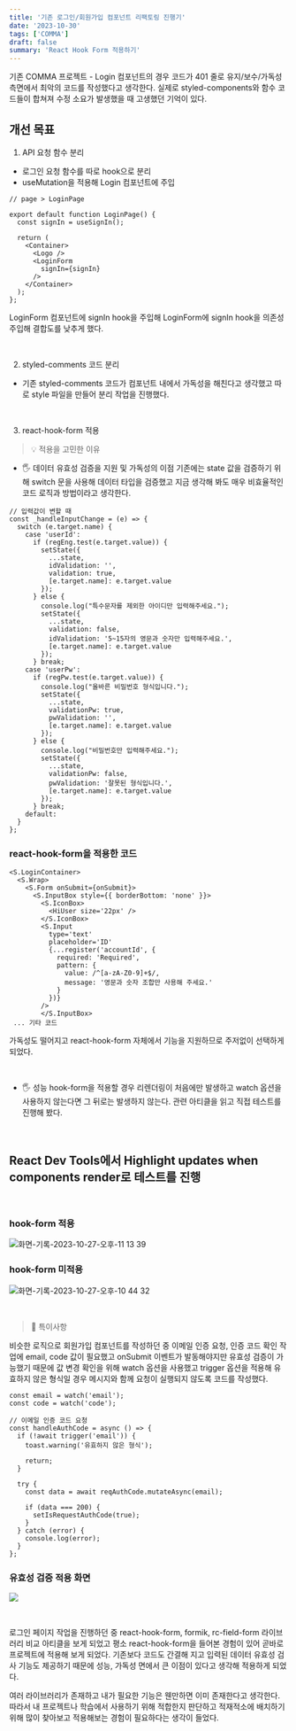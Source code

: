 ```yaml
---
title: '기존 로그인/회원가입 컴포넌트 리팩토링 진행기'
date: '2023-10-30'
tags: ['COMMA']
draft: false
summary: 'React Hook Form 적용하기'
---
```


기존 COMMA 프로젝트 - Login 컴포넌트의 경우 코드가 401 줄로 유지/보수/가독성 측면에서 최악의 코드를 작성했다고 생각한다. 실제로 styled-components와 함수 코드들이 합쳐져 수정 소요가 발생했을 때 고생했던 기억이 있다.

## 개선 목표
1. API 요청 함수 분리
- 로그인 요청 함수를 따로 hook으로 분리
- useMutation을 적용해 Login 컴포넌트에 주입

```
// page > LoginPage

export default function LoginPage() {
  const signIn = useSignIn();

  return (
    <Container>
      <Logo />
      <LoginForm
        signIn={signIn}
      />
    </Container>
  );
};
```
LoginForm 컴포넌트에 signIn hook을 주입해 LoginForm에 signIn hook을 의존성 주입해 결합도를 낮추게 했다.

<br/>

2. styled-comments 코드 분리
- 기존 styled-comments 코드가 컴포넌트 내에서 가독성을 해친다고 생각했고 따로 style 파일을 만들어 분리 작업을 진행했다.

<br/>

3. react-hook-form 적용
> 💡 적용을 고민한 이유
- 🖐️ 데이터 유효성 검증을 지원 및 가독성의 이점
기존에는 state 값을 검증하기 위해 switch 문을 사용해 데이터 타입을 검증했고 지금 생각해 봐도 매우 비효율적인 코드 로직과 방법이라고 생각한다.

```
// 입력값이 변할 때
const _handleInputChange = (e) => {
  switch (e.target.name) {
    case 'userId':
      if (regEng.test(e.target.value)) {
        setState({
          ...state,
          idValidation: '',
          validation: true,
          [e.target.name]: e.target.value
        });
      } else {
        console.log("특수문자를 제외한 아이디만 입력해주세요.");
        setState({
          ...state,
          validation: false,
          idValidation: '5~15자의 영문과 숫자만 입력해주세요.',
          [e.target.name]: e.target.value
        });
      } break;
    case 'userPw':
      if (regPw.test(e.target.value)) {
        console.log("올바른 비밀번호 형식입니다.");
        setState({
          ...state,
          validationPw: true,
          pwValidation: '',
          [e.target.name]: e.target.value
        });
      } else {
        console.log("비밀번호만 입력해주세요.");
        setState({
          ...state,
          validationPw: false,
          pwValidation: '잘못된 형식입니다.',
          [e.target.name]: e.target.value
        });
      } break;
    default:
  }
};
```

### react-hook-form을 적용한 코드

```
<S.LoginContainer>
  <S.Wrap>
    <S.Form onSubmit={onSubmit}>
      <S.InputBox style={{ borderBottom: 'none' }}>
        <S.IconBox>
          <HiUser size='22px' />
        </S.IconBox>
        <S.Input
          type='text'
          placeholder='ID'
          {...register('accountId', {
            required: 'Required',
            pattern: {
              value: /^[a-zA-Z0-9]+$/,
              message: '영문과 숫자 조합만 사용해 주세요.'
            }
          })}
        />
        </S.InputBox>
 ... 기타 코드
```

가독성도 떨어지고 react-hook-form 자체에서 기능을 지원하므로 주저없이 선택하게 되었다.

<br/>

- 🖐️ 성능
hook-form을 적용할 경우 리렌더링이 처음에만 발생하고 watch 옵션을 사용하지 않는다면 그 뒤로는 발생하지 않는다. 관련 아티클을 읽고 직접 테스트를 진행해 봤다.


<br/>

## React Dev Tools에서 Highlight updates when components render로 테스트를 진행

<br/>

### hook-form 적용

![화면-기록-2023-10-27-오후-11 13 39](https://github.com/mintmin0320/COMMA_REFACTORING/assets/114549939/52ee48df-0c56-45b3-9265-cdd8804f46a8)

### hook-form 미적용
 
![화면-기록-2023-10-27-오후-10 44 32](https://github.com/mintmin0320/COMMA_REFACTORING/assets/114549939/d1299888-31cf-4ab4-bc6b-1b86706e6149)


<br/>

> 📌 특이사항

비슷한 로직으로 회원가입 컴포넌트를 작성하던 중 이메일 인증 요청, 인증 코드 확인 작업에 email, code 값이 필요했고 onSubmit 이벤트가 발동해야지만 유효성 검증이 가능했기 때문에 값 변경 확인을 위해 watch 옵션을 사용했고 trigger 옵션을 적용해 유효하지 않은 형식일 경우 메시지와 함께 요청이 실행되지 않도록 코드를 작성했다.

```
const email = watch('email');
const code = watch('code');

// 이메일 인증 코드 요청
const handleAuthCode = async () => {
  if (!await trigger('email')) {
    toast.warning('유효하지 않은 형식');

    return;
  }

  try {
    const data = await reqAuthCode.mutateAsync(email);

    if (data === 200) {
      setIsRequestAuthCode(true);
    }
  } catch (error) {
    console.log(error);
  }
};
```

### 유효성 검증 적용 화면
![](https://velog.velcdn.com/images/mintmin0320/post/edf26259-e1bb-4c0c-af08-e8637555842f/image.png)

<br/>

로그인 페이지 작업을 진행하던 중  react-hook-form, formik, rc-field-form 라이브러리 비교 아티클을 보게 되었고 평소 react-hook-form을 들어본 경험이 있어 곧바로 프로젝트에 적용해 보게 되었다. 기존보다 코드도 간결해 지고 입력된 데이터 유효성 검사 기능도 제공하기 때문에 성능, 가독성 면에서 큰 이점이 있다고 생각해 적용하게 되었다. 

여러 라이브러리가 존재하고 내가 필요한 기능은 웬만하면 이미 존재한다고 생각한다. 따라서 내 프로젝트나 학습에서 사용하기 위해 적합한지 판단하고 적재적소에 배치하기 위해 많이 찾아보고 적용해보는 경험이 필요하다는 생각이 들었다.
